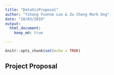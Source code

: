 ```yaml
---
title: "DataVizProposal"
author: "Yihong Yvonne Loo & Zu Cheng Mark Ong"
date: "10/03/2019"
output: 
  html_document:
    keep_md: true

---
```


```r
knitr::opts_chunk$set(echo = TRUE)
```

## Project Proposal
